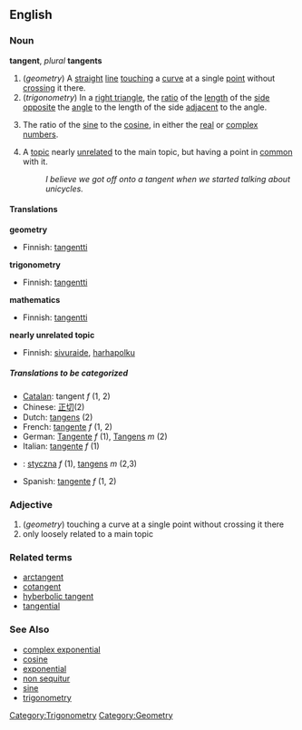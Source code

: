 ==English==
===Noun===
'''tangent''', ''plural'' '''tangents'''

#(''geometry'') A [[straight]] [[line]] [[touching]] a [[curve]] at a single [[point]] without [[crossing]] it there.
#(''trigonometry'') In a [[right triangle]], the [[ratio]] of the [[length]] of the [[side]] [[opposite]] the [[angle]] to the length of the side [[adjacent]] to the angle.
#{{mathematics}} The ratio of the [[sine]] to the [[cosine]], in either the [[real]] or [[complex]] [[number]]s.
#A [[topic]] nearly [[unrelated]] to the main topic, but having a point in [[common]] with it.
#: ''I believe we got off onto a tangent when we started talking about unicycles.''

====Translations====
'''geometry'''
{{top}}
*Finnish: [[tangentti]]
{{mid}}
{{bottom}}

'''trigonometry'''
{{top}}
*Finnish: [[tangentti]]
{{mid}}
{{bottom}}

'''mathematics'''
{{top}}
*Finnish: [[tangentti]]
{{mid}}
{{bottom}}

'''nearly unrelated topic'''
{{top}}
*Finnish: [[sivuraide]], [[harhapolku]]
{{mid}}
{{bottom}}

=====Translations to be categorized=====
{{checktrans}}
<!--Remove this section once all of the translations below have been moved into the tables above.-->

*[[Catalan]]: tangent ''f'' (1, 2)
*Chinese: [[正切]](2)
*Dutch: [[tangens]] (2)
*French: [[tangente]] ''f'' (1, 2)
*German: [[Tangente]] ''f'' (1), [[Tangens]] ''m'' (2)
*Italian: [[tangente]] ''f'' (1)
*{{pl}}: [[styczna]] ''f'' (1), [[tangens]] ''m'' (2,3)
*Spanish: [[tangente]] ''f'' (1, 2)

===Adjective===
#(''geometry'') touching a curve at a single point without crossing it there
#only loosely related to a main topic

===Related terms===
*[[arctangent]]
*[[cotangent]]
*[[hyberbolic tangent]]
*[[tangential]]

===See Also===
*[[complex exponential]]
*[[cosine]]
*[[exponential]]
*[[non sequitur]]
*[[sine]]
*[[trigonometry]]

[[Category:Trigonometry]]
[[Category:Geometry]]